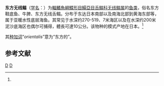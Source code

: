 {{Speciesbox
| status = NE
| status_system = IUCN3.1
| genus = Symphurus
| species = orientalis
| authority = Bleeker, 1879<ref name='id8749'>{{cite web| url =http://www.bioinfo.cn/db05/BjdwSpecies.php?action=view&id=8749| title =东方无线鳎| work =《中国动物物种编目数据库》| publisher =中国科学院微生物研究所| author =中国科学院动物研究所| accessdate =2009-04-16| deadurl =yes| archiveurl =https://web.archive.org/web/20160305075359/http://www.bioinfo.cn/db05/BjdwSpecies.php?action=view&id=8749| archivedate =2016-03-05}}</ref>
| synonyms = *''Aphoristia orientalis,Bleeker, 1879''
}}

'''东方无线鳎'''（[[学名|学名]]：{{lang|la|''Symphurus orientalis''}}）为[[輻鰭魚綱|輻鰭魚綱]][[鰈形目|鰈形目]][[鰨亞目|鰨亞目]][[舌鳎科|舌鳎科]][[无线鳎属|无线鳎属]]的[[鱼类|鱼类]]，俗名东方鞋底鱼、牛脾、东方无线舌鳎。分布于东达日本南部以及南海北部到黄海东部等，属于亚暖水性底层海鱼。其常见于水深约270-519、7米海区以及在水深约200米泥沙底海区也偶尔可捕得，體長可達10公分。该物种的模式产地在日本。<ref name='id8749'/>

其[[种加词|种加词]]“''orientalis''”意为“东方的”。

== 参考文献 ==
{{reflist}}

{{Taxonbar|from=Q1045431}}

[[Category:无线鳎属|D]]
[[Category:1879年描述的鱼类|D]]